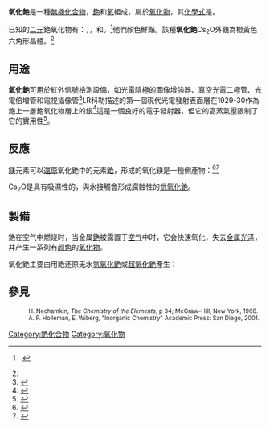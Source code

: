 {{Chembox
| verifiedrevid = 396306459
| Reference = <ref name="CRC">{{RubberBible87th|pages=451, 514}}.</ref><ref name="G&E">{{Greenwood&Earnshaw1st|pages=97–100}}.</ref>
| Name = 氧化銫
| ImageFile = Caesium-oxide-xtal-3D-SF.png
|   ImageSize = 200px
|   ImageName = 氧化銫
| IUPACName = Caesium oxide
|   OtherNames = Cesium oxide ([[United_States|US]])
| Section1 = {{Chembox Identifiers
|   InChI = 1/2Cs.O/q2*+1;-2
|   SMILES = [Cs+].[Cs+].[O-2]
| InChIKey = KOPBYBDAPCDYFK-UHFFFAOYAW
| StdInChI_Ref = {{stdinchicite|correct|chemspider}}
| StdInChI = 1S/2Cs.O/q2*+1;-2
| StdInChIKey_Ref = {{stdinchicite|correct|chemspider}}
| StdInChIKey = KOPBYBDAPCDYFK-UHFFFAOYSA-N
| CASNo = 20281-00-9
|   CASNo_Ref = {{cascite|correct|CAS}}
|   EC-number = 243-679-0
|   ChemSpiderID_Ref = {{chemspidercite|correct|chemspider}}
| ChemSpiderID = 8079519
|   RTECS = 
|   PubChem = 9903865
}}
| Section2 = {{Chembox Properties
|   Formula = Cs<sub>2</sub>O
|   MolarMass = 281.81 g/mol
|   Appearance = 橙黃色晶體
|   Density = 4.65 g/cm<sup>3</sup>, 固態
|   Solubility = 發生反應
|   MeltingPt = 490 °C (在 N<sub>2</sub>)
|   BoilingPt = 
  }}
| Section3 = {{Chembox Structure
|   Coordination = 
|   CrystalStruct = [[氯化鎘|反CdCl<sub>2</sub>結構]] ([[六方晶系|六角形]])
  }}
| Section4 = {{Chembox Thermochemistry
|   DeltaHf = -345.8 kJ/mol
|   Entropy = 146.9 J K<sup>-1</sup> mol<sup>-1</sup>
|   HeatCapacity = 76.0 J K<sup>-1</sup> mol<sup>-1</sup>
  }}
| Section8 = {{Chembox Related
|   OtherAnions = [[氫氧化銫|氫氧化銫]]<br />[[硫化銫|硫化銫]]<br />[[硒化銫|硒化銫]]<br />[[碲化銫|碲化銫]]<br />[[釙化銫|釙化銫]]
|   OtherCations = {{鹼金屬相關化學品|氧化物}}
  }}}}
'''氧化銫'''是一種[[無機化合物|無機化合物]]，[[銫|銫]]和[[氧|氧]]組成，屬於[[氧化物|氧化物]]，其[[化學式|化學式]]是{{化學式|Cs|2|O}}。

已知的[[二元|二元]]銫氧化物有：{{化學式|Cs|11|O|3}}，{{化學式|Cs|4|O}}，{{化學式|Cs|7|O}}和{{化學式|Cs|2|O}}。<ref name=Simon>{{citation | last = Simon | first = A. | title = Group 1 and 2 Suboxides and Subnitrides — Metals with Atomic Size Holes and Tunnels | journal = Coord. Chem. Rev. | year = 1997 | volume = 163 | pages = 253–270 | doi = 10.1016/S0010-8545(97)00013-1}}.</ref>他們顏色鮮豔。該種'''氧化銫'''Cs<sub>2</sub>O外觀為橙黃色六角形晶體。<ref name="CRC"/>

==用途==
'''氧化銫'''可用於紅外信號檢測設備，如光電陰極的圖像增強器、真空光電二極管、光電倍增管和電視攝像管<ref name="inf">{{Citation | last1 = Capper | first1 =  Peter | last2 = Elliott | first2 = C. T.  | year = 2000 | title = Infrared Detectors and Emitters | publisher = Springer | isbn = 9780792372066 | page = 14 | url = http://books.google.com/?id=HtgEcjQcgkkC&pg=PA14&dq=%22cesium+oxide%22+OR+%22caesium+oxide%22}}</ref>LR科勒描述的第一個現代光電發射表面層在1929-30作為銫上一層銫氧化物層上的銀<ref name="mul">{{Citation | last = Busch  | first = Kenneth W. | last2 = Busch | first2 =Marianna A. | year = 1990 | title = Multielement Detection Systems for Spectrochemical Analysis | publisher = Wiley-Interscience | isbn = 9780471819745 | page = 12 | url = http://books.google.com/?id=9H0W1J-Rku4C&pg=PA12&dq=%22cesium+oxide%22+OR+%22caesium+oxide%22}}</ref>這是一個良好的電子發射器，但它的高蒸氣壓限制了它的實用性<ref name="ins">{{Citation | editor-first = Punit | editor-last = Boolchand | year = 2000 | title = Insulating and Semiconducting Glasses | publisher = World Scientific | isbn = 9789810236731 | page = 855 | url = http://books.google.com/?id=QK2f4eVh7qgC&pg=PA855&dq=%22cesium+oxide%22+OR+%22caesium+oxide%22}}</ref>。

==反應==
[[鎂|鎂]]元素可以[[氧化還原反應|還原]]氧化銫中的元素[[銫|銫]]，形成的氧化鎂是一種側產物：<ref name="cond">
{{Citation | editor-last= Turner, Jr. | editor-first= Francis M. | year = 1920 | title = The Condensed Chemical Dictionary | publication-place = New York | publisher = Chemical Catalog Co. | page = 121 | url = http://books.google.com/?id=y8y0XE0nsYEC&pg=PA121&dq=%22cesium+oxide%22+OR+%22caesium+oxide%22}}</ref><ref name="sblock">
{{Citation | last = Arora | first = M.G. | year = 1997 | title = S-Block Elements | publication-place = New Delhi | publisher = Anmol Publications | isbn = 9788174885623 | page = 13 | url = http://books.google.com/?id=QR3TCaKaykEC&pg=PA256&dq=%22Bromine+dioxide%22}}</ref>

:{{反應式|Cs|2|O|+|Mg|→|2|Cs|+|Mg|O}}

Cs<sub>2</sub>O是具有吸濕性的，與水接觸會形成腐蝕性的[[氫氧化銫|氫氧化銫]]。

== 製備 ==
銫在空气中燃烧时，{{citation needed|主要生成的是[[過氧化銫|過氧化銫]]，只有少量的氧化銫和[[超氧化銫|超氧化銫]]生成。}}当金属[[銫|銫]]被露置于[[空气|空气]]中时，它会快速氧化，失去[[金属|金属]][[光泽|光泽]]，并产生一系列有[[颜色|颜色]]的[[氧化物|氧化物]]。

氧化銫主要由用銫还原无水[[氫氧化銫|氫氧化銫]]或[[超氧化銫|超氧化銫]]產生：

:{{反應式|2|Cs|+|2|Cs|O|H|→|2|Cs|2|O|+|H|2|↑}}

:{{反應式|3|Cs|+|Cs|O|2|→|2|Cs|2|O}}

==參見==
<small>
:H. Nechamkin, ''The Chemistry of the Elements'', p 34; McGraw-Hill, New York, 1968.
:A. F. Holleman, E. Wiberg, "Inorganic Chemistry" Academic Press: San Diego, 2001.</small>
{{reflist}}

{{铯化合物}}
{{氧化物}}

[[Category:銫化合物|Category:銫化合物]]
[[Category:氧化物|Category:氧化物]]